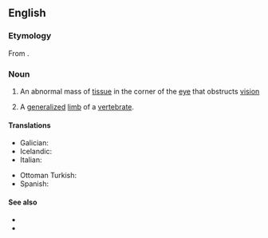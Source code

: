 ==English==

===Etymology===
From {{bor|en|grc|πτερύγιον}}.

===Noun===
{{wikipedia}}
{{en-noun|s|pterygia}}

# {{lb|en|medicine}} An abnormal mass of [[tissue]] in the corner of the [[eye]] that obstructs [[vision]]
# {{lb|en|anatomy}} A [[generalized]] [[limb]] of a [[vertebrate]].

====Translations====
{{trans-top|an abnormal mass of tissue in the corner of the eye}}
* Galician: {{t+|gl|pterixio|m}}
* Icelandic: {{t+|is|glæruvængur|m}}
* Italian: {{t|it|pterigio|m}}
{{trans-mid}}
* Ottoman Turkish: {{t|ota|ظفر|tr=zıfr}}
* Spanish: {{t|es|pterigión|m}}
{{trans-bottom}}

====See also====
* {{l|en|pterygiate}}
* {{l|en|webeye}}